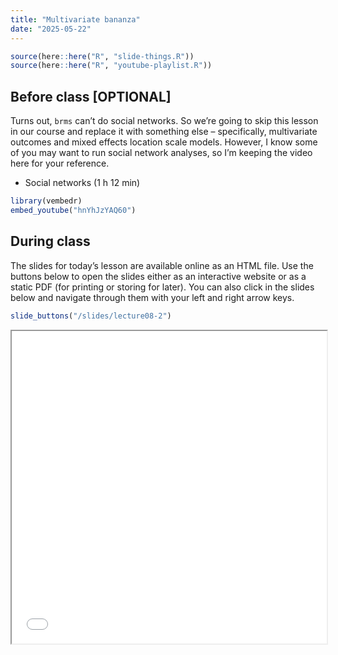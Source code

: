 ```yaml
---
title: "Multivariate bananza"
date: "2025-05-22"
---
```


```r
source(here::here("R", "slide-things.R"))
source(here::here("R", "youtube-playlist.R"))
```


## Before class [OPTIONAL]

Turns out, `brms` can't do social networks. So we're going to skip this lesson in our course and replace it with something else -- specifically, multivariate outcomes and mixed effects location scale models. However, I know some of you may want to run social network analyses, so I'm keeping the video here for your reference. 

- <i class="fab fa-youtube"></i> Social networks (1 h 12 min)

```r
library(vembedr)
embed_youtube("hnYhJzYAQ60")
```


## During class

The slides for today's lesson are available online as an HTML file. Use the buttons below to open the slides either as an interactive website or as a static PDF (for printing or storing for later). You can also click in the slides below and navigate through them with your left and right arrow keys.

```r
slide_buttons("/slides/lecture08-2")
```
<iframe src="/slides/lecture08-2.html" width="100%" height="500px"></iframe> 
